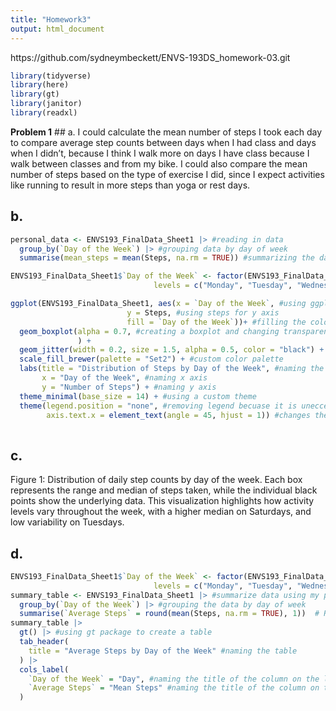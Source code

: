 ```yaml
---
title: "Homework3"
output: html_document
---
```


https://github.com/sydneymbeckett/ENVS-193DS_homework-03.git

```r
library(tidyverse)
library(here)
library(gt)
library(janitor)
library(readxl)
```

**Problem 1**
## a.
I could calculate the mean number of steps I took each day to compare average step counts between days when I had class and days when I didn’t, because I think I walk more on days I have class because I walk between classes and from my bike. I could also compare the mean number of steps based on the type of exercise I did, since I expect activities like running to result in more steps than yoga or rest days.

## b.
```r
personal_data <- ENVS193_FinalData_Sheet1 |> #reading in data
  group_by(`Day of the Week`) |> #grouping data by day of week
  summarise(mean_steps = mean(Steps, na.rm = TRUE)) #summarizing the data by taking the mean steps

ENVS193_FinalData_Sheet1$`Day of the Week` <- factor(ENVS193_FinalData_Sheet1$`Day of the Week`,
                                levels = c("Monday", "Tuesday", "Wednesday", "Thursday", "Friday", "Saturday", "Sunday")) #ordering by days of the week

ggplot(ENVS193_FinalData_Sheet1, aes(x = `Day of the Week`, #using ggplot with my data and using day of week for x axis
                          y = Steps, #using steps for y axis
                          fill = `Day of the Week`))+ #filling the color depending on day of week
  geom_boxplot(alpha = 0.7, #creating a boxplot and changing transparency using alpha
               ) +
  geom_jitter(width = 0.2, size = 1.5, alpha = 0.5, color = "black") + #using jitter to show individual data and changing width size transparency and color of the points
  scale_fill_brewer(palette = "Set2") + #custom color palette
  labs(title = "Distribution of Steps by Day of the Week", #naming the boxplot
       x = "Day of the Week", #naming x axis
       y = "Number of Steps") + #naming y axis
  theme_minimal(base_size = 14) + #using a custom theme
  theme(legend.position = "none", #removing legend becuase it is uneccessary
        axis.text.x = element_text(angle = 45, hjust = 1)) #changes the day of the week to be at an angle so they take up less space
  
```

## c.
Figure 1: Distribution of daily step counts by day of the week. Each box represents the range and median of steps taken, while the individual black points show the underlying data. This visualization highlights how activity levels vary throughout the week, with a higher median on Saturdays, and low variability on Tuesdays. 

## d. 
```r
ENVS193_FinalData_Sheet1$`Day of the Week` <- factor(ENVS193_FinalData_Sheet1$`Day of the Week`,
                                levels = c("Monday", "Tuesday", "Wednesday", "Thursday", "Friday", "Saturday", "Sunday")) #ordering by days of the week
summary_table <- ENVS193_FinalData_Sheet1 |> #summarize data using my personal data
  group_by(`Day of the Week`) |> #grouping the data by day of week
  summarise(`Average Steps` = round(mean(Steps, na.rm = TRUE), 1))  # Round to 1 decimal
summary_table |> 
  gt() |> #using gt package to create a table
  tab_header(
    title = "Average Steps by Day of the Week" #naming the table
  ) |>
  cols_label(
    `Day of the Week` = "Day", #naming the title of the column on the left day
    `Average Steps` = "Mean Steps" #naming the title of the column on the right mean steps
  )
```



